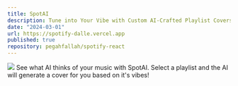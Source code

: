 ```yaml
---
title: SpotAI
description: Tune into Your Vibe with Custom AI-Crafted Playlist Covers 
date: "2024-03-01"
url: https://spotify-dalle.vercel.app
published: true
repository: pegahfallah/spotify-react
---
```



[![](/spotai)](https://spotify-dalle.vercel.app)
See what AI thinks of your music with SpotAI. Select a playlist and the AI will generate a cover for you based on it's vibes!